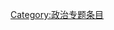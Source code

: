{{Articles by Importance|topic=政治|project=政治|format=toc}}
{{Wikipedia category}}
{{emptycat}}
[[Category:政治专题条目|Category:政治专题条目]]